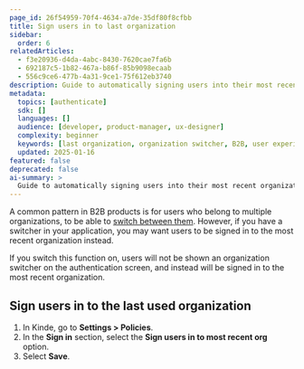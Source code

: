 ```yaml
---
page_id: 26f54959-70f4-4634-a7de-35df80f8cfbb
title: Sign users in to last organization
sidebar:
  order: 6
relatedArticles:
  - f3e20936-d4da-4abc-8430-7620cae7fa6b
  - 692187c5-1b82-467a-b86f-85b9098ecaab
  - 556c9ce6-477b-4a31-9ce1-75f612eb3740
description: Guide to automatically signing users into their most recent organization instead of showing an organization switcher for improved UX.
metadata:
  topics: [authenticate]
  sdk: []
  languages: []
  audience: [developer, product-manager, ux-designer]
  complexity: beginner
  keywords: [last organization, organization switcher, B2B, user experience, automatic sign-in]
  updated: 2025-01-16
featured: false
deprecated: false
ai-summary: >
  Guide to automatically signing users into their most recent organization for improved B2B user experience.
---
```


A common pattern in B2B products is for users who belong to multiple organizations, to be able to [switch between them](/authenticate/manage-authentication/navigate-between-organizations/). However, if you have a switcher in your application, you may want users to be signed in to the most recent organization instead.

If you switch this function on, users will not be shown an organization switcher on the authentication screen, and instead will be signed in to the most recent organization.

## Sign users in to the last used organization

1. In Kinde, go to **Settings > Policies**.
2. In the **Sign in** section, select the **Sign users in to most recent org** option.
3. Select **Save**.
